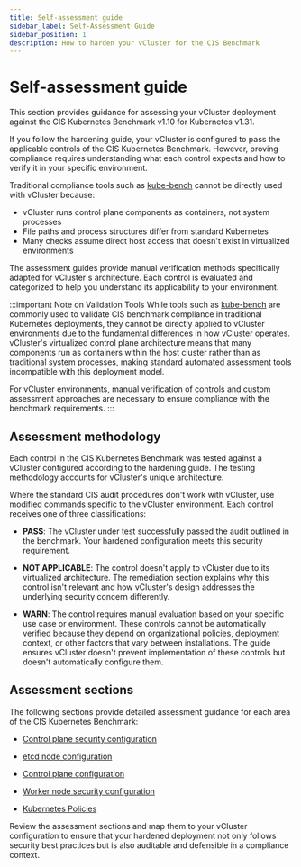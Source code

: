 ```yaml
---
title: Self-assessment guide
sidebar_label: Self-Assessment Guide
sidebar_position: 1
description: How to harden your vCluster for the CIS Benchmark
---
```



# Self-assessment guide 

<!--vale off-->

This section provides guidance for assessing your vCluster deployment against the CIS Kubernetes Benchmark v1.10 for Kubernetes v1.31.

If you follow the hardening guide, your vCluster is configured to pass the applicable controls of the CIS Kubernetes Benchmark. However, proving compliance requires understanding what each control expects and how to verify it in your specific environment.

Traditional compliance tools such as [kube-bench](https://github.com/aquasecurity/kube-bench) cannot be directly used with vCluster because:
- vCluster runs control plane components as containers, not system processes
- File paths and process structures differ from standard Kubernetes
- Many checks assume direct host access that doesn't exist in virtualized environments

The assessment guides provide manual verification methods specifically adapted for vCluster's architecture. Each control is evaluated and categorized to help you understand its applicability to your environment.

:::important Note on Validation Tools
While tools such as [kube-bench](https://github.com/aquasecurity/kube-bench) are commonly used to validate CIS benchmark compliance in traditional Kubernetes deployments, they cannot be directly applied to vCluster environments due to the fundamental differences in how vCluster operates. vCluster's virtualized control plane architecture means that many components run as containers within the host cluster rather than as traditional system processes, making standard automated assessment tools incompatible with this deployment model.

For vCluster environments, manual verification of controls and custom assessment approaches are necessary to ensure compliance with the benchmark requirements.
:::


## Assessment methodology

Each control in the CIS Kubernetes Benchmark was tested against a vCluster configured according to the hardening guide. The testing methodology accounts for vCluster's unique architecture.

Where the standard CIS audit procedures don't work with vCluster, use modified commands specific to the vCluster environment. Each control receives one of three classifications:

- **PASS**: The vCluster under test successfully passed the audit outlined in the benchmark. Your hardened configuration meets this security requirement.

- **NOT APPLICABLE**: The control doesn't apply to vCluster due to its virtualized architecture. The remediation section explains why this control isn't relevant and how vCluster's design addresses the underlying security concern differently.

- **WARN**: The control requires manual evaluation based on your specific use case or environment. These controls cannot be automatically verified because they depend on organizational policies, deployment context, or other factors that vary between installations. The guide ensures vCluster doesn't prevent implementation of these controls but doesn't automatically configure them.


## Assessment sections

The following sections provide detailed assessment guidance for each area of the CIS Kubernetes Benchmark:

- [Control plane security configuration](./control-plane-components)

- [etcd node configuration](./etcd)

- [Control plane configuration](./control-plane)

- [Worker node security configuration](./worker-node)

- [Kubernetes Policies](./policies)


Review the assessment sections and map them to your vCluster configuration to ensure that your hardened deployment not only follows security best practices but is also auditable and defensible in a compliance context.